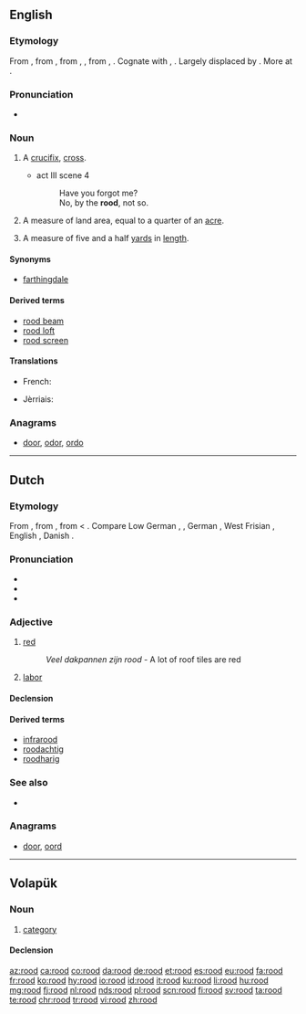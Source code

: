 ==English==

===Etymology===
From {{etyl|enm|en}} {{term|rood|lang=enm}}, from {{etyl|ang|en}} {{m|ang|rōd||a rod, pole, rood (land measure), plot of land of a square rod, a cross, rood (as in Holy-rood), gallows, a cross on which a person is executed, death on a cross, crucifix}}, from {{etyl|gem-pro|en}} {{m|gem-pro|*rōdō}}, {{m|gem-pro|*rōdōn||rod, pole}}, from {{etyl|ine-pro|en}} {{m|ine-pro|*rōt-}}, {{m|ine-pro|*reh₁t-||bar, beam, stem}}. Cognate with {{etyl|de|-}} {{term|Rute||rod, cane, pole|lang=de}}, {{etyl|no|-}} {{term|roda||rod|lang=no}}. Largely displaced by {{l|en|cross}}. More at {{l|en|rod}}.

===Pronunciation===
* {{IPA|/ruːd/|lang=en}}

===Noun===
{{en-noun}}

# {{context|archaic|lang=en}} A [[crucifix]], [[cross]].
#* {{RQ:Shakespeare Hamlet}} act III scene 4
#*: Have you forgot me?
#*: No, by the '''rood''', not so.
# A measure of land area, equal to a quarter of an [[acre]].
# {{context|UK|dialect|obsolete|lang=en}} A measure of five and a half [[yard]]s in [[length]].

====Synonyms====
* {{sense|quarter of an acre}} [[farthingdale]]

====Derived terms====
* [[rood beam]]
* [[rood loft]]
* [[rood screen]]

====Translations====
{{trans-top|crucifix}}
{{trans-mid}}
{{trans-bottom}}
{{trans-top|quarter of an acre}}
* French: {{t+|fr|vergée|f}}
{{trans-mid}}
* Jèrriais: {{t|roa-jer|pèrque|f}}
{{trans-bottom}}

===Anagrams===
* [[door#English|door]], [[odor#English|odor]], [[ordo#English|ordo]]

----

==Dutch==
{{wikipedia|lang=nl}}

===Etymology===
From {{etyl|odt|nl}} {{m|odt|*rōd}}, from {{etyl|gem-pro|nl}} {{m|gem-pro|*raudaz}}, from {{etyl|ine-pro|nl}} {{m|ine-pro|*h₁rowdʰós}} < {{m|ine-pro|*h₁rewdʰ-}}. Compare Low German {{term|root|lang=nds}}, {{term|rod|lang=nds}}, German {{term|rot|lang=de}}, West Frisian {{term|read|lang=fy}}, English {{term|red|lang=en}}, Danish {{term|rød|lang=da}}.

===Pronunciation===
* {{rhymes|oːt|lang=nl}}
* {{audio|Nl-rood.ogg|audio|lang=nl}}
* {{IPA|/roːt/|lang=nl}}

===Adjective===
{{nl-adj|roder}}

# [[red]]
#: ''Veel dakpannen zijn rood'' - A lot of roof tiles are red
# {{context|politics|lang=nl}} [[labor]]

====Declension====
{{nl-decl-adj|rode}}

====Derived terms====
* [[infrarood]]
* [[roodachtig]]
* [[roodharig]]

===See also===
* {{list:basic colors/nl}}

===Anagrams===
* [[door#Dutch|door]], [[oord#Dutch|oord]]

----

==Volapük==

===Noun===
{{vo-noun}}

# [[category]]

====Declension====
{{vo-decl-noun}}

[[az:rood]]
[[ca:rood]]
[[co:rood]]
[[da:rood]]
[[de:rood]]
[[et:rood]]
[[es:rood]]
[[eu:rood]]
[[fa:rood]]
[[fr:rood]]
[[ko:rood]]
[[hy:rood]]
[[io:rood]]
[[id:rood]]
[[it:rood]]
[[ku:rood]]
[[li:rood]]
[[hu:rood]]
[[mg:rood]]
[[fj:rood]]
[[nl:rood]]
[[nds:rood]]
[[pl:rood]]
[[scn:rood]]
[[fi:rood]]
[[sv:rood]]
[[ta:rood]]
[[te:rood]]
[[chr:rood]]
[[tr:rood]]
[[vi:rood]]
[[zh:rood]]